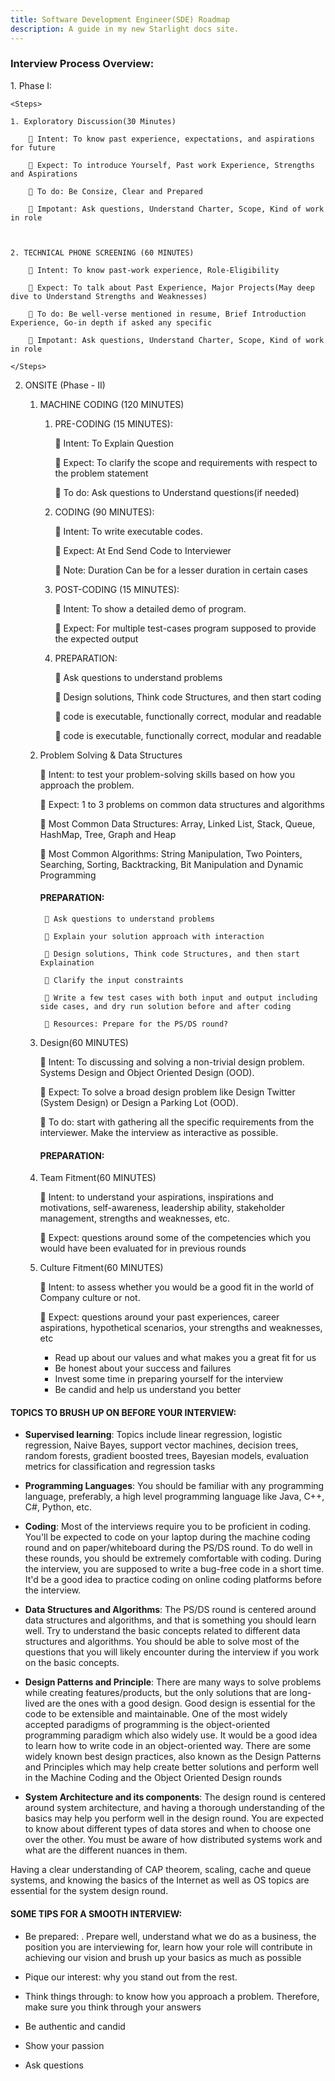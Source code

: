 ```yaml
---
title: Software Development Engineer(SDE) Roadmap
description: A guide in my new Starlight docs site.
---
```


### Interview Process Overview:

<Steps>
1. Phase I:

    <Steps>

    1. Exploratory Discussion(30 Minutes)

        💁 Intent: To know past experience, expectations, and aspirations for future

        💁 Expect: To introduce Yourself, Past work Experience, Strengths and Aspirations

        💁 To do: Be Consize, Clear and Prepared

        💁 Impotant: Ask questions, Understand Charter, Scope, Kind of work in role



    2. TECHNICAL PHONE SCREENING (60 MINUTES)

        💁 Intent: To know past-work experience, Role-Eligibility

        💁 Expect: To talk about Past Experience, Major Projects(May deep dive to Understand Strengths and Weaknesses)

        💁 To do: Be well-verse mentioned in resume, Brief Introduction Experience, Go-in depth if asked any specific

        💁 Impotant: Ask questions, Understand Charter, Scope, Kind of work in role

    </Steps>

2. ONSITE (Phase - II)
    <Steps>

    1. MACHINE CODING (120 MINUTES)
        <Steps>
        1. PRE-CODING (15 MINUTES):

            💁 Intent: To Explain Question

            💁 Expect: To clarify the scope and requirements with respect to the problem statement

            💁 To do: Ask questions to Understand questions(if needed)

        2. CODING (90 MINUTES):

            💁 Intent: To write executable codes.

            💁 Expect: At End Send Code to Interviewer 

            💁 Note: Duration Can be for a lesser duration in certain cases

        3. POST-CODING (15 MINUTES): 

            💁 Intent: To show a detailed demo of program.

            💁 Expect: For multiple test-cases program supposed to provide the expected output

        4. PREPARATION: 

            💁 Ask questions to understand problems

            💁 Design solutions, Think code Structures, and then start coding

            💁 code is executable, functionally correct, modular and readable

            💁 code is executable, functionally correct, modular and readable

        </Steps>

    2. Problem Solving & Data Structures

        💁 Intent: to test your problem-solving skills based on how you approach the problem.

        💁 Expect: 1 to 3 problems on common data structures and algorithms

        💁 Most Common Data Structures: Array, Linked List, Stack, Queue, HashMap, Tree, Graph and Heap

        💁 Most Common Algorithms: String Manipulation, Two Pointers, Searching, Sorting, Backtracking, Bit Manipulation    and Dynamic Programming

        #### PREPARATION: 

            💁 Ask questions to understand problems

            💁 Explain your solution approach with interaction

            💁 Design solutions, Think code Structures, and then start Explaination

            💁 Clarify the input constraints

            💁 Write a few test cases with both input and output including side cases, and dry run solution before and after coding

            💁 Resources: Prepare for the PS/DS round?

    3. Design(60 MINUTES) 

        💁 Intent: To discussing and solving a non-trivial design problem.  Systems Design and Object Oriented Design (OOD).

        💁 Expect: To solve a broad design problem like Design Twitter (System Design) or Design a Parking Lot (OOD).

        💁 To do: start with gathering all the specific requirements from the interviewer. Make the interview as interactive as possible.

        #### PREPARATION: 

    4. Team Fitment(60 MINUTES)

        💁 Intent: to understand your aspirations, inspirations and motivations, self-awareness, leadership ability, stakeholder management, strengths and weaknesses, etc.

        💁 Expect: questions around some of the competencies which you would have been evaluated for in previous rounds

    5. Culture Fitment(60 MINUTES)

        💁 Intent: to assess whether you would be a good fit in the world of Company culture or not.

        💁 Expect:  questions around your past experiences, career aspirations, hypothetical scenarios, your strengths and weaknesses, etc

        - Read up about our values and what makes you a great fit for us
        - Be honest about your success and failures
        - Invest some time in preparing yourself for the interview
        - Be candid and help us understand you better

    </Steps>
</Steps>

#### TOPICS TO BRUSH UP ON BEFORE YOUR INTERVIEW:
- **Supervised learning**: Topics include linear regression, logistic regression, Naive Bayes,
support vector machines, decision trees, random forests, gradient boosted trees, Bayesian models, evaluation metrics for classification and regression tasks

- **Programming Languages**: You should be familiar with any programming language,
preferably, a high level programming language like Java, C++, C#, Python, etc.

- **Coding**: Most of the interviews require you to be proficient in coding. You'll be
expected to code on your laptop during the machine coding round and on paper/whiteboard during the PS/DS round. To do well in these rounds, you should be extremely comfortable with coding. During the interview, you are supposed to write a bug-free code in a short time. It'd be a good idea to practice coding on online coding platforms before the
interview.

- **Data Structures and Algorithms**: The PS/DS round is centered around data structures
and algorithms, and that is something you should learn well. Try to understand the basic
concepts related to different data structures and algorithms. You should be able to solve
most of the questions that you will likely encounter during the interview if you work on
the basic concepts.

- **Design Patterns and Principle**: There are many ways to solve problems while creating
features/products, but the only solutions that are long-lived are the ones with a good
design. Good design is essential for the code to be extensible and maintainable. One of
the most widely accepted paradigms of programming is the object-oriented programming paradigm which also widely use. It would be a good idea to learn how
to write code in an object-oriented way. There are some widely known best design practices, also known as the Design Patterns and Principles which may help create better
solutions and perform well in the Machine Coding and the Object Oriented Design
rounds

- **System Architecture and its components**: The design round is centered around system
architecture, and having a thorough understanding of the basics may help you perform
well in the design round. You are expected to know about different types of data stores
and when to choose one over the other. You must be aware of how distributed systems
work and what are the different nuances in them.

Having a clear understanding of CAP theorem, scaling, cache and queue systems, and
knowing the basics of the Internet as well as OS topics are essential for the system
design round.

#### SOME TIPS FOR A SMOOTH INTERVIEW:
- Be prepared:  . Prepare well, understand what we do as a business, the position you are interviewing for, learn how your role will contribute in achieving our vision and brush up your basics as much as possible

- Pique our interest:  why you stand out from the rest.

- Think things through: to know how you approach a problem. Therefore, make sure you think through your answers

- Be authentic and candid

- Show your passion

- Ask questions
